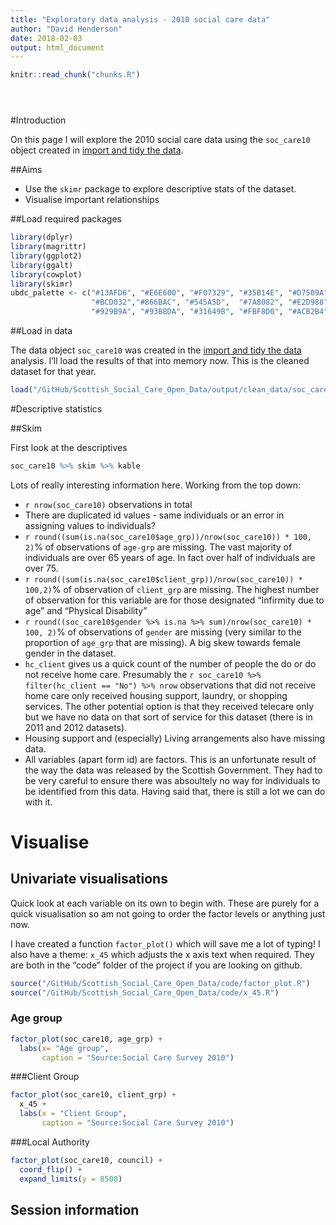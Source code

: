 ```yaml
---
title: "Exploratory data analysis - 2010 social care data"
author: "David Henderson"
date: 2018-02-03
output: html_document
---
```


<!-- The file analysis/chunks.R contains chunks that define default settings
shared across the workflowr files. -->
```r
knitr::read_chunk("chunks.R")
```

<!-- Update knitr chunk options -->
```r
```

<!-- Insert the date the file was last updated -->
```r
```

<!-- Insert the code version (Git commit SHA1) if Git repository exists and R
 package git2r is installed -->
```r
```

<!-- Add your analysis here -->

#Introduction

On this page I will explore the 2010 social care data using the `soc_care10` object created in [import and tidy the data](http://davidhen.com/Scottish_Social_Care_Open_Data/01_import_and_tidy.html). 

##Aims

* Use the `skimr` package to explore descriptive stats of the dataset.
* Visualise important relationships

##Load required packages

```r
library(dplyr)
library(magrittr)
library(ggplot2)
library(ggalt)
library(cowplot)
library(skimr)
ubdc_palette <- c("#13AFD6", "#E6E600", "#F07329", "#35B14E", "#D7509A", "#2165AF",
                  "#BCD032","#866BAC", "#545A5D",  "#7A8082", "#E2D988", "#628DB7",
                  "#929B9A", "#93B8DA", "#31649B", "#FBF8D0", "#ACB2B4", "#D1DAE2")
```

##Load in data

The data object `soc_care10` was created in the [import and tidy the data](http://davidhen.com/Scottish_Social_Care_Open_Data/01_import_and_tidy.html) analysis. I'll load the results of that into memory now. This is the cleaned dataset for that year. 

```r
load("/GitHub/Scottish_Social_Care_Open_Data/output/clean_data/soc_care10.RData")
```

#Descriptive statistics

##Skim

First look at the descriptives

```r
soc_care10 %>% skim %>% kable
```

Lots of really interesting information here. Working from the top down:

* `r nrow(soc_care10)` observations in total
* There are duplicated id values - same individuals or an error in assigning values to individuals?
* `r round((sum(is.na(soc_care10$age_grp))/nrow(soc_care10)) * 100, 2)`% of observations of `age-grp` are missing. The vast majority of individuals are over 65 years of age. In fact over half of individuals are over 75. 
* `r round((sum(is.na(soc_care10$client_grp))/nrow(soc_care10)) * 100,2)`% of observation of `client_grp` are missing. The highest number of observation for this variable are for those designated "Infirmity due to age" and "Physical Disability"
* `r round((soc_care10$gender %>% is.na %>% sum)/nrow(soc_care10) * 100, 2)`% of observations of `gender` are missing (very similar to the proportion of `age_grp` that are missing). A big skew towards female gender in the dataset.
* `hc_client` gives us a quick count of the number of people the do or do not receive home care. Presumably the `r soc_care10 %>% filter(hc_client == "No") %>% nrow` observations that did not receive home care only received housing support, laundry, or shopping services. The other potential option is that they received telecare only but we have no data on that sort of service for this dataset (there is in 2011 and 2012 datasets).
* Housing support and (especially) Living arrangements also have missing data. 
* All variables (apart form id) are factors. This is an unfortunate result of the way the data was released by the Scottish Government. They had to be very careful to ensure there was absoultely no way for individuals to be identified from this data. Having said that, there is still a lot we can do with it. 

# Visualise

## Univariate visualisations

Quick look at each variable on its own to begin with. These are purely for a quick visualisation so am not going to order the factor levels or anything just now. 

I have created a function `factor_plot()` which will save me a lot of typing! I also have a theme: `x_45` which adjusts the x axis text when required. They are both in the "code" folder of the project if you are looking on github.

```r
source("/GitHub/Scottish_Social_Care_Open_Data/code/factor_plot.R")
source("/GitHub/Scottish_Social_Care_Open_Data/code/x_45.R")
```

### Age group

```r
factor_plot(soc_care10, age_grp) +
  labs(x= "Age group",
       caption = "Source:Social Care Survey 2010") 
```

###Client Group

```r
factor_plot(soc_care10, client_grp) +
  x_45 +
  labs(x = "Client Group",
       caption = "Source:Social Care Survey 2010")
```

###Local Authority

```r
factor_plot(soc_care10, council) +
  coord_flip() +
  expand_limits(y = 8500)
```



## Session information

<!-- Insert the session information into the document -->
```r
```
